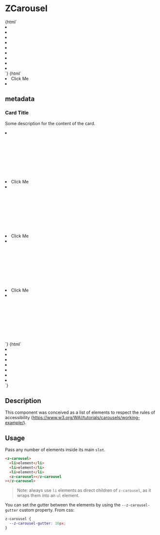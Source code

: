 
<Meta title="ZCarousel" component="z-carousel" />

# ZCarousel

<Preview>
  <Story name="ZCarousel-with-div">
    {html`<z-carousel
      style="--z-carousel-gutter: ${number("--z-carousel-gutter", 8, {
        min: 0,
      })}px"
    >
      <li>
        <div class="carousel-box"></div>
      </li>
      <li>
        <div class="carousel-box"></div>
      </li>
      <li>
        <div class="carousel-box"></div>
      </li>
      <li>
        <div class="carousel-box"></div>
      </li>
      <li>
        <div class="carousel-box"></div>
      </li>
      <li>
        <div class="carousel-box"></div>
      </li>
      <li>
        <div class="carousel-box"></div>
      </li>
      <li>
        <div class="carousel-box"></div>
      </li>
      <li>
        <div class="carousel-box"></div>
      </li>
    </z-carousel>`}
  </Story>
</Preview>

<Preview>
  <Story name="ZCarousel-with-component">
    {html`<z-carousel
      style="--z-carousel-gutter: ${number("--z-carousel-gutter", 8, {
        min: 0,
      })}px"
    >
      <li>
        <z-button variant="primary" size="big" disabled="false" icon="download">
          Click Me
        </z-button>
      </li>
      <li>
        <z-card
          variant="text"
          .clickable="false"
          .showshadow="false"
          style="--z-card--text-background: white; --z-card--text-border: 2px solid black; width: 263px;"
        >
          <h2 class="body-5" slot="metadata">metadata</h2>
          <h3 slot="title">Card Title</h3>
          <p class="body-3" slot="text">
            Some description for the content of the card.
          </p>
          <z-icon name="share" slot="action" fill="color-primary01"></z-icon>
          <z-icon name="delete" slot="action" fill="color-primary01"></z-icon>
        </z-card>
      </li>
      <li>
        <z-card
          variant="text"
          .clickable="false"
          .showshadow="false"
          style="--z-card--text-background: var(--color-primary01); color: white; --z-card--text-border-radius: 4px; width: 263px; margin-right: 20px"
        >
          <h2 class="body-5" slot="metadata">metadata</h2>
          <h3 slot="title">Card Title</h3>
          <p class="body-3" slot="text">
            Some description for the content of the card.
          </p>
          <z-icon name="share" slot="action" fill="color-surface01"></z-icon>
          <z-icon name="delete" slot="action" fill="color-surface01"></z-icon>
        </z-card>
      </li>
      <li>
        <z-button variant="primary" size="big" disabled="false" icon="download">
          Click Me
        </z-button>
      </li>
      <li>
        <z-card
          variant="text"
          .clickable="false"
          .showshadow="false"
          style="--z-card--text-background: var(--color-primary01); color: white; --z-card--text-border-radius: 4px; width: 263px; margin-right: 20px"
        >
          <h2 class="body-5" slot="metadata">metadata</h2>
          <h3 slot="title">Card Title</h3>
          <p class="body-3" slot="text">
            Some description for the content of the card.
          </p>
          <z-icon name="share" slot="action" fill="color-surface01"></z-icon>
          <z-icon name="delete" slot="action" fill="color-surface01"></z-icon>
        </z-card>
      </li>
      <li>
        <z-button variant="primary" size="big" disabled="false" icon="download">
          Click Me
        </z-button>
      </li>
      <li>
        <z-card
          variant="text"
          .clickable="false"
          .showshadow="false"
          style="--z-card--text-background: var(--color-primary01); color: white; --z-card--text-border-radius: 4px; width: 263px; margin-right: 20px"
        >
          <h2 class="body-5" slot="metadata">metadata</h2>
          <h3 slot="title">Card Title</h3>
          <p class="body-3" slot="text">
            Some description for the content of the card.
          </p>
          <z-icon name="share" slot="action" fill="color-surface01"></z-icon>
          <z-icon name="delete" slot="action" fill="color-surface01"></z-icon>
        </z-card>
      </li>
      <li>
        <z-button variant="primary" size="big" disabled="false" icon="download">
          Click Me
        </z-button>
      </li>
      <li>
        <z-card
          variant="text"
          .clickable="false"
          .showshadow="false"
          style="--z-card--text-background: var(--color-primary01); color: white; --z-card--text-border-radius: 4px; width: 263px; margin-right: 20px"
        >
          <h2 class="body-5" slot="metadata">metadata</h2>
          <h3 slot="title">Card Title</h3>
          <p class="body-3" slot="text">
            Some description for the content of the card.
          </p>
          <z-icon name="share" slot="action" fill="color-surface01"></z-icon>
          <z-icon name="delete" slot="action" fill="color-surface01"></z-icon>
        </z-card>
      </li>
    </z-carousel>`}
  </Story>
</Preview>

<Preview>
  <Story name="ZCarousel-with-elements-loading">
    {html`<z-carousel
      style="--z-carousel-gutter: ${number("--z-carousel-gutter", 8, {
        min: 0,
      })}px"
    >
      <li>
        <div class="ghost-element"><z-ghost-loading></z-ghost-loading></div>
      </li>
      <li>
        <div class="ghost-element"><z-ghost-loading></z-ghost-loading></div>
      </li>
      <li>
        <div class="ghost-element"><z-ghost-loading></z-ghost-loading></div>
      </li>
      <li>
        <div class="ghost-element"><z-ghost-loading></z-ghost-loading></div>
      </li>
      <li>
        <div class="ghost-element"><z-ghost-loading></z-ghost-loading></div>
      </li>
      <li>
        <div class="ghost-element"><z-ghost-loading></z-ghost-loading></div>
      </li>
      <li>
        <div class="ghost-element"><z-ghost-loading></z-ghost-loading></div>
      </li>
    </z-carousel>`}
  </Story>
</Preview>

<Props of="z-carousel" />

## Description

This component was conceived as a list of elements to respect the rules of accessibility (https://www.w3.org/WAI/tutorials/carousels/working-example/).

## Usage

Pass any number of elements inside its main `slot`.

```html
<z-carousel>
  <li>element</li>
  <li>element</li>
  <li>element</li>
  <z-carousel></z-carousel
></z-carousel>
```

> Note: always use `li` elements as direct children of `z-carousel`, as it wraps them into an `ul` element.

You can set the gutter between the elements by using the `--z-carousel-gutter` custom property.
From css:

```css
z-carousel {
  --z-carousel-gutter: 16px;
}
```
